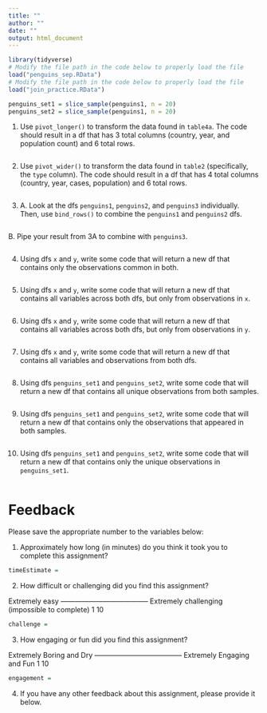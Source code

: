 ```yaml
---
title: ""
author: ""
date: ""
output: html_document
---
```


```r
library(tidyverse)
# Modify the file path in the code below to properly load the file
load("penguins_sep.RData")
# Modify the file path in the code below to properly load the file
load("join_practice.RData")

penguins_set1 = slice_sample(penguins1, n = 20)
penguins_set2 = slice_sample(penguins1, n = 20)
```

1. Use `pivot_longer()` to transform the data found in `table4a`. The code should result in a df that has 3 total columns (country, year, and population count) and 6 total rows.

```r

```

2. Use `pivot_wider()` to transform the data found in `table2` (specifically, the `type` column). The code should result in a df that has 4 total columns (country, year, cases, population) and 6 total rows.

```r

```

3. 
  A. Look at the dfs `penguins1`, `penguins2`, and `penguins3` individually. Then, use `bind_rows()` to combine the `penguins1` and `penguins2` dfs.

```r

```

  B. Pipe your result from 3A to combine with `penguins3`.

```r

```

4. Using dfs `x` and `y`, write some code that will return a new df that contains only the observations common in both.

```r

```

5. Using dfs `x` and `y`, write some code that will return a new df that contains all variables across both dfs, but only from observations in `x`.

```r

```

6. Using dfs `x` and `y`, write some code that will return a new df that contains all variables across both dfs, but only from observations in `y`.

```r

```

7. Using dfs `x` and `y`, write some code that will return a new df that contains all variables and observations from both dfs.
  
```r

```

8. Using dfs `penguins_set1` and `penguins_set2`, write some code that will return a new df that contains all unique observations from both samples.

```r

```

9. Using dfs `penguins_set1` and `penguins_set2`, write some code that will return a new df that contains only the observations that appeared in both samples.

```r

```

10. Using dfs `penguins_set1` and `penguins_set2`, write some code that will return a new df that contains only the unique observations in `penguins_set1`.

```r

```



# Feedback 

Please save the appropriate number to the variables below:

1. Approximately how long (in minutes) do you think it took you to complete this assignment?

```r
timeEstimate = 
```

2. How difficult or challenging did you find this assignment?

Extremely easy -------------------------------------- Extremely challenging 
                                                     (impossible to complete)
    1                                                           10
    
```r
challenge = 
```
    
    
3. How engaging or fun did you find this assignment?
  
Extremely Boring and Dry -------------------------------------- Extremely Engaging and Fun 
          1                                                                   10

```r
engagement = 
```

4. If you have any other feedback about this assignment, please provide it below.







